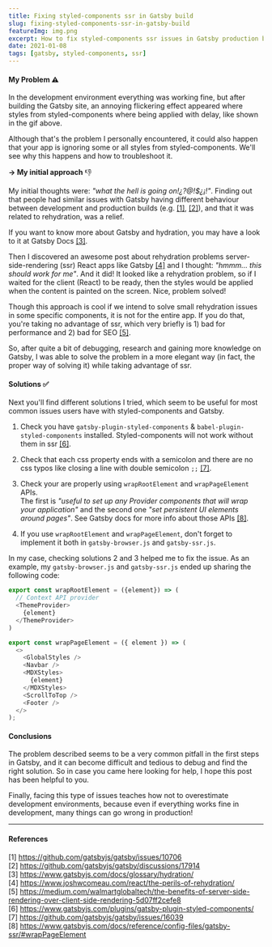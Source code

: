 ```yaml
---
title: Fixing styled-components ssr in Gatsby build
slug: fixing-styled-components-ssr-in-gatsby-build
featureImg: img.png
excerpt: How to fix styled-components ssr issues in Gatsby production build.
date: 2021-01-08
tags: [gatsby, styled-components, ssr]
---
```

#### My Problem ⚠️
In the development environment everything was working fine, but after building the Gatsby site, an annoying flickering effect appeared where styles from styled-components where being applied with delay, like shown in the gif above.

Although that's the problem I personally encountered, it could also happen that your app is ignoring some or all styles from styled-components. 
We'll see why this happens and how to troubleshoot it.

**&rarr; My initial approach** 👎<br />

My initial thoughts were: *"what the hell is going on!¿?@!$¿¡!"*.
Finding out that people had similar issues with Gatsby having different behaviour 
between development and production builds (e.g. [[1]](https://github.com/gatsbyjs/gatsby/issues/10706), [[2]](https://github.com/gatsbyjs/gatsby/discussions/17914)), and that it was related to rehydration, was a relief.

If you want to know more about Gatsby and hydration, you may have a look to it at Gatsby Docs [[3]](https://www.gatsbyjs.com/docs/glossary/hydration/).

Then I discovered an awesome post about rehydration problems server-side-rendering (ssr) React apps like Gatsby 
[[4]](https://www.joshwcomeau.com/react/the-perils-of-rehydration/) and I thought: *"hmmm... this should work for me"*. And it did!
It looked like a rehydration problem, so if I waited for the client (React) to be ready, then the styles would be 
applied when the content is painted on the screen. Nice, problem solved!

Though this approach is cool if we intend to solve small rehydration issues in some specific components, it is not for the entire app.
If you do that, you're taking no advantage of ssr, which very briefly is 1) bad for performance and 2) bad for SEO [[5]](https://medium.com/walmartglobaltech/the-benefits-of-server-side-rendering-over-client-side-rendering-5d07ff2cefe8).

So, after quite a bit of debugging, research and gaining more knowledge on Gatsby, I was able to 
solve the problem in a more elegant way (in fact, the proper way of solving it) while taking advantage of ssr.

#### Solutions ✅
Next you'll find different solutions I tried, which seem to be useful for most common issues users have with styled-components and Gatsby.

1. Check you have `gatsby-plugin-styled-components` & `babel-plugin-styled-components` installed. Styled-components will not work without them in ssr [[6]](https://www.gatsbyjs.com/plugins/gatsby-plugin-styled-components/).<br />

2. Check that each css property ends with a semicolon and there are no css typos like closing a line 
with double semicolon `;;` [[7]](https://github.com/gatsbyjs/gatsby/issues/16039). 

3. Check your are properly using `wrapRootElement` and `wrapPageElement` APIs.<br />
The first is *"useful to set up any Provider components that will wrap 
your application"* and the second one *"set persistent UI elements around pages"*. See Gatsby docs for more info about those APIs [[8]](https://www.gatsbyjs.com/docs/reference/config-files/gatsby-ssr/#wrapPageElement).

4. If you use `wrapRootElement` and `wrapPageElement`, don't forget to implement it both in `gatsby-browser.js` and `gatsby-ssr.js`.<br />

In my case, checking solutions 2 and 3 helped me to fix the issue. As an example, my `gatsby-browser.js` and `gatsby-ssr.js` ended up sharing the following code:

```javascript
export const wrapRootElement = ({element}) => (
  // Context API provider
  <ThemeProvider>
    {element}
  </ThemeProvider>
)

export const wrapPageElement = ({ element }) => (
  <>
    <GlobalStyles />
    <Navbar />
    <MDXStyles>
      {element}
    </MDXStyles>
    <ScrollToTop />
    <Footer />
  </>
);
```

#### Conclusions
The problem described seems to be a very common pitfall in the first steps in Gatsby, and it can become difficult and tedious to debug and find the right solution. So in case you came here looking for help, I hope this post has been helpful to you.

Finally, facing this type of issues teaches how not to overestimate development environments, because even if everything works fine in development, many things can go wrong in production!

---

#### References
[1] https://github.com/gatsbyjs/gatsby/issues/10706<br />
[2] https://github.com/gatsbyjs/gatsby/discussions/17914<br />
[3] https://www.gatsbyjs.com/docs/glossary/hydration/<br />
[4] https://www.joshwcomeau.com/react/the-perils-of-rehydration/<br />
[5] https://medium.com/walmartglobaltech/the-benefits-of-server-side-rendering-over-client-side-rendering-5d07ff2cefe8<br />
[6] https://www.gatsbyjs.com/plugins/gatsby-plugin-styled-components/<br />
[7] https://github.com/gatsbyjs/gatsby/issues/16039<br />
[8] https://www.gatsbyjs.com/docs/reference/config-files/gatsby-ssr/#wrapPageElement


